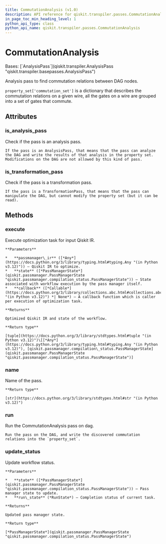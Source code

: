 ```yaml
---
title: CommutationAnalysis (v1.0)
description: API reference for qiskit.transpiler.passes.CommutationAnalysis in qiskit v1.0
in_page_toc_min_heading_level: 1
python_api_type: class
python_api_name: qiskit.transpiler.passes.CommutationAnalysis
---
```


# CommutationAnalysis

<Class id="qiskit.transpiler.passes.CommutationAnalysis" isDedicatedPage={true} github="https://github.com/Qiskit/qiskit/tree/stable/1.0/qiskit/transpiler/passes/optimization/commutation_analysis.py#L22-L93" signature="qiskit.transpiler.passes.CommutationAnalysis(*args, **kwargs)" modifiers="class">
  Bases: [`AnalysisPass`](qiskit.transpiler.AnalysisPass "qiskit.transpiler.basepasses.AnalysisPass")

  Analysis pass to find commutation relations between DAG nodes.

  `property_set['commutation_set']` is a dictionary that describes the commutation relations on a given wire, all the gates on a wire are grouped into a set of gates that commute.

  ## Attributes

  ### is\_analysis\_pass

  <Attribute id="qiskit.transpiler.passes.CommutationAnalysis.is_analysis_pass">
    Check if the pass is an analysis pass.

    If the pass is an AnalysisPass, that means that the pass can analyze the DAG and write the results of that analysis in the property set. Modifications on the DAG are not allowed by this kind of pass.
  </Attribute>

  ### is\_transformation\_pass

  <Attribute id="qiskit.transpiler.passes.CommutationAnalysis.is_transformation_pass">
    Check if the pass is a transformation pass.

    If the pass is a TransformationPass, that means that the pass can manipulate the DAG, but cannot modify the property set (but it can be read).
  </Attribute>

  ## Methods

  ### execute

  <Function id="qiskit.transpiler.passes.CommutationAnalysis.execute" github="https://github.com/Qiskit/qiskit/tree/stable/1.0/qiskit/passmanager/base_tasks.py#L72-L118" signature="execute(passmanager_ir, state, callback=None)">
    Execute optimization task for input Qiskit IR.

    **Parameters**

    *   **passmanager\_ir** ([*Any*](https://docs.python.org/3/library/typing.html#typing.Any "(in Python v3.12)")) – Qiskit IR to optimize.
    *   **state** ([*PassManagerState*](qiskit.passmanager.PassManagerState "qiskit.passmanager.compilation_status.PassManagerState")) – State associated with workflow execution by the pass manager itself.
    *   **callback** ([*Callable*](https://docs.python.org/3/library/collections.abc.html#collections.abc.Callable "(in Python v3.12)") *| None*) – A callback function which is caller per execution of optimization task.

    **Returns**

    Optimized Qiskit IR and state of the workflow.

    **Return type**

    [tuple](https://docs.python.org/3/library/stdtypes.html#tuple "(in Python v3.12)")\[[*Any*](https://docs.python.org/3/library/typing.html#typing.Any "(in Python v3.12)"), [qiskit.passmanager.compilation\_status.PassManagerState](qiskit.passmanager.PassManagerState "qiskit.passmanager.compilation_status.PassManagerState")]
  </Function>

  ### name

  <Function id="qiskit.transpiler.passes.CommutationAnalysis.name" github="https://github.com/Qiskit/qiskit/tree/stable/1.0/qiskit/passmanager/base_tasks.py#L68-L70" signature="name()">
    Name of the pass.

    **Return type**

    [str](https://docs.python.org/3/library/stdtypes.html#str "(in Python v3.12)")
  </Function>

  ### run

  <Function id="qiskit.transpiler.passes.CommutationAnalysis.run" github="https://github.com/Qiskit/qiskit/tree/stable/1.0/qiskit/transpiler/passes/optimization/commutation_analysis.py#L34-L93" signature="run(dag)">
    Run the CommutationAnalysis pass on dag.

    Run the pass on the DAG, and write the discovered commutation relations into the `property_set`.
  </Function>

  ### update\_status

  <Function id="qiskit.transpiler.passes.CommutationAnalysis.update_status" github="https://github.com/Qiskit/qiskit/tree/stable/1.0/qiskit/passmanager/base_tasks.py#L120-L138" signature="update_status(state, run_state)">
    Update workflow status.

    **Parameters**

    *   **state** ([*PassManagerState*](qiskit.passmanager.PassManagerState "qiskit.passmanager.compilation_status.PassManagerState")) – Pass manager state to update.
    *   **run\_state** (*RunState*) – Completion status of current task.

    **Returns**

    Updated pass manager state.

    **Return type**

    [*PassManagerState*](qiskit.passmanager.PassManagerState "qiskit.passmanager.compilation_status.PassManagerState")
  </Function>
</Class>

